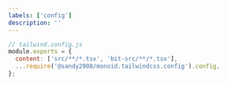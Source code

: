 ```yaml
---
labels: ['config']
description: ''
---
```


```js
// tailwind.config.js
module.exports = {
  content: ['src/**/*.tsx', 'bit-src/**/*.tsx'],
  ...require('@sandy2008/monoid.tailwindcss.config').config,
};
```
